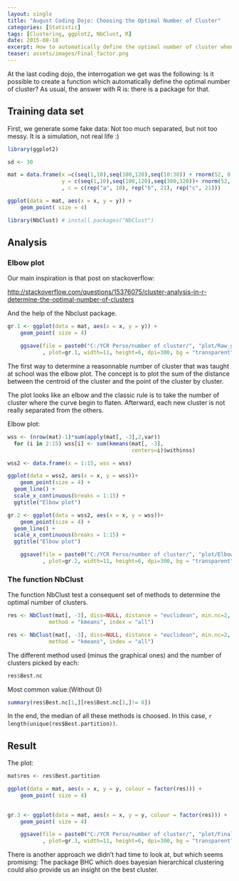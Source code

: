 ```yaml
---
layout: single
title: "August Coding Dojo: Choosing the Optimal Number of Cluster"
categories: [Statistic]
tags: [Clustering, ggplot2, NbClust, R]
date: 2015-08-18
excerpt: How to automatically define the optimal number of cluster when doing clustering?
teaser: assets/images/Final_factor.png
---
```


At the last coding dojo, the interrogation we get was the following:
Is it possible to create a function which automatically define the optimal number of cluster?
As usual, the answer with R is: there is a package for that.

<h2> Training data set </h2>

First, we generate some fake data:
Not too much separated, but not too messy. It is a simulation, not real life :)

```r
library(ggplot2)

sd <- 30

mat = data.frame(x =c(seq(1,10),seq(100,120),seq(10:30)) + rnorm(52, 0, sd), 
                 y = c(seq(1,10),seq(100,120),seq(300,320))+ rnorm(52, 0, sd)
                 , c = c(rep("a", 10), rep("b", 21), rep("c", 21)))

ggplot(data = mat, aes(x = x, y = y)) +
    geom_point( size = 4) 

```

```r
library(NbClust) # install.packages("NbClust")
```

<h2> Analysis </h2>

<h3> Elbow plot </h3>

Our main inspiration is that post on stackoverflow:

[http://stackoverflow.com/questions/15376075/cluster-analysis-in-r-determine-the-optimal-number-of-clusters](http://stackoverflow.com/questions/15376075/cluster-analysis-in-r-determine-the-optimal-number-of-clusters)

And the help of the Nbclust package.

```r
gr.1 <- ggplot(data = mat, aes(x = x, y = y)) +
    geom_point( size = 4)

    ggsave(file = paste0("C:/YCR Perso/number of cluster/", "plot/Raw_graph.png")
           , plot=gr.1, width=11, height=6, dpi=300, bg = "transparent", antialias = "cleartype")
```

The first way to determine a reasonnable number of cluster that was taught at school was the elbow plot.
The concept is to plot the sum of the distance between the centroid of the cluster and the point of the cluster by cluster.

The plot looks like an elbow and the classic rule is to take the number of cluster where the curve begin to flaten. Afterward, each new cluster is not really separated from the others.

Elbow plot:

```r
wss <- (nrow(mat)-1)*sum(apply(mat[, -3],2,var))
  for (i in 2:15) wss[i] <- sum(kmeans(mat[, -3],
                                       centers=i)$withinss)

wss2 <- data.frame(x = 1:15, wss = wss)

ggplot(data = wss2, aes(x = x, y = wss))+
    geom_point(size = 4) +
  geom_line() +
  scale_x_continuous(breaks = 1:15) +
  ggtitle("Elbow plot")

```

```r
gr.2 <- ggplot(data = wss2, aes(x = x, y = wss))+
    geom_point(size = 4) +
  geom_line() +
  scale_x_continuous(breaks = 1:15) +
  ggtitle("Elbow plot")

    ggsave(file = paste0("C:/YCR Perso/number of cluster/", "plot/Elbow_plot.png")
           , plot=gr.2, width=11, height=6, dpi=300, bg = "transparent", antialias = "cleartype")

```

<h3> The function NbClust </h3>

The function NbClust test a consequent set of methods to determine the optimal number of clusters.

```r
res <- NbClust(mat[, -3], diss=NULL, distance = "euclidean", min.nc=2, max.nc=6, 
             method = "kmeans", index = "all")

```

```r
res <- NbClust(mat[, -3], diss=NULL, distance = "euclidean", min.nc=2, max.nc=6, 
             method = "kmeans", index = "all")

```

The different method used (minus the graphical ones) and the number of clusters picked by each:

```r
res$Best.nc
```

Most common value:(Without 0)

```r
summary(res$Best.nc[1,][res$Best.nc[1,]!= 0])
```

In the end, the median of all these methods is choosed. In this case, `r length(unique(res$Best.partition))`.

<h2> Result </h2>

The plot:

```r

mat$res <- res$Best.partition

ggplot(data = mat, aes(x = x, y = y, colour = factor(res))) +
    geom_point( size = 4)
  
```


```r
gr.3 <- ggplot(data = mat, aes(x = x, y = y, colour = factor(res))) +
    geom_point( size = 4) 

    ggsave(file = paste0("C:/YCR Perso/number of cluster/", "plot/Final_factor.png")
           , plot=gr.3, width=11, height=6, dpi=300, bg = "transparent", antialias = "cleartype")

```


There is another approach we didn't had time to look at, but which seems promising:
The package BHC which does bayesian hierarchical clustering could also provide us an insight on the best cluster.
